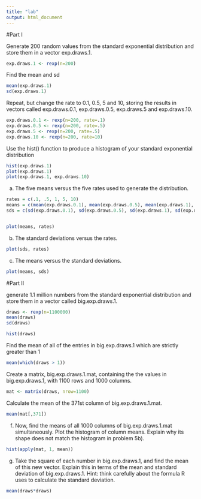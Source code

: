 ```yaml
---
title: "lab"
output: html_document
---
```


#Part I

Generate 200 random values from the standard exponential distribution and store them in a vector
exp.draws.1.
```r
exp.draws.1 <- rexp(n=200)
```

Find the mean and sd
```r
mean(exp.draws.1)
sd(exp.draws.1)

```

Repeat, but change the rate to 0.1, 0.5, 5 and 10, storing the results in vectors called exp.draws.0.1,
exp.draws.0.5, exp.draws.5 and exp.draws.10.
```r
exp.draws.0.1 <- rexp(n=200, rate=.1)
exp.draws.0.5 <- rexp(n=200, rate=.5)
exp.draws.5 <- rexp(n=200, rate=.5)
exp.draws.10 <- rexp(n=200, rate=10)
```


Use the hist() function to produce a histogram of your standard exponential distribution
```r
hist(exp.draws.1)
plot(exp.draws.1)
plot(exp.draws.1, exp.draws.10)
```

a. The five means versus the five rates used to generate the distribution.
```r

rates = c(.1, .5, 1, 5, 10)
means = c(mean(exp.draws.0.1), mean(exp.draws.0.5), mean(exp.draws.1), mean(exp.draws.5), mean(exp.draws.10))
sds = c(sd(exp.draws.0.1), sd(exp.draws.0.5), sd(exp.draws.1), sd(exp.draws.5), sd(exp.draws.10))


plot(means, rates)
```
b. The standard deviations versus the rates.
```r
plot(sds, rates)
```

c. The means versus the standard deviations.
```r
plot(means, sds)
```

#Part II

 generate 1.1 million numbers from the standard exponential distribution and store
them in a vector called big.exp.draws.1.
```r
draws <- rexp(n=1100000)
mean(draws)
sd(draws)

hist(draws)
```


Find the mean of all of the entries in big.exp.draws.1 which are strictly greater than 1
```r
mean(which(draws > 1))
```

Create a matrix, big.exp.draws.1.mat, containing the the values in big.exp.draws.1, with 1100 rows and 1000 columns.
```r
mat <- matrix(draws, nrow=1100)
```

Calculate the mean of the 371st column of big.exp.draws.1.mat.
```r
mean(mat[,371])
```

f. Now, find the means of all 1000 columns of big.exp.draws.1.mat simultaneously. Plot the
histogram of column means. Explain why its shape does not match the histogram in problem 5b).
```r
hist(apply(mat, 1, mean))
```

g. Take the square of each number in big.exp.draws.1, and find the mean of this new vector.
Explain this in terms of the mean and standard deviation of big.exp.draws.1. Hint: think
carefully about the formula R uses to calculate the standard deviation.
```r
mean(draws*draws)
```
